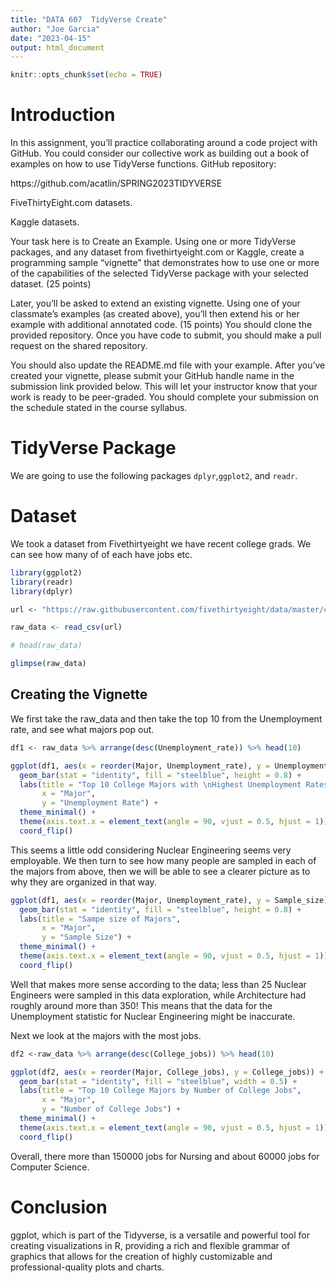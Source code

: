 ```yaml
---
title: "DATA 607  TidyVerse Create"
author: "Joe Garcia"
date: "2023-04-15"
output: html_document
---
```


```r
knitr::opts_chunk$set(echo = TRUE)
```

# Introduction


In this assignment, you’ll practice collaborating around a code project with GitHub.  You could consider our collective work as building out a book of examples on how to use TidyVerse functions.
GitHub repository:  

https://github.com/acatlin/SPRING2023TIDYVERSE

FiveThirtyEight.com datasets.

Kaggle datasets. 

Your task here is to Create an Example.  Using one or more TidyVerse packages, and any dataset from fivethirtyeight.com or Kaggle, create a programming sample “vignette” that demonstrates how to use one or more of the capabilities of the selected TidyVerse package with your selected dataset. (25 points)

Later, you'll be asked to extend an existing vignette.  Using one of your classmate’s examples (as created above), you'll then extend his or her example with additional annotated code. (15 points)
You should clone the provided repository.  Once you have code to submit, you should make a pull request on the shared repository.  

You should also update the README.md file with your example.
After you’ve created your vignette, please submit your GitHub handle name in the submission link provided below. This will let your instructor know that your work is ready to be peer-graded.
You should complete your submission on the schedule stated in the course syllabus.

# TidyVerse Package

We are going to use the following packages `dplyr`,`ggplot2`, and `readr`.

# Dataset

We took a dataset from Fivethirtyeight we have recent college grads. We can see how many of of each have jobs etc.

```r
library(ggplot2)
library(readr)
library(dplyr)

url <- "https://raw.githubusercontent.com/fivethirtyeight/data/master/college-majors/recent-grads.csv"

raw_data <- read_csv(url)

# head(raw_data)

glimpse(raw_data)

```



## Creating the Vignette

We first take the raw_data and then take the top 10 from the Unemployment rate, and see what majors pop out.

```r

df1 <- raw_data %>% arrange(desc(Unemployment_rate)) %>% head(10)

ggplot(df1, aes(x = reorder(Major, Unemployment_rate), y = Unemployment_rate)) +
  geom_bar(stat = "identity", fill = "steelblue", height = 0.8) +
  labs(title = "Top 10 College Majors with \nHighest Unemployment Rates",
       x = "Major",
       y = "Unemployment Rate") +
  theme_minimal() +
  theme(axis.text.x = element_text(angle = 90, vjust = 0.5, hjust = 1)) +
  coord_flip()

```

This seems a little odd considering Nuclear Engineering seems very employable. We then turn to see how many people are sampled in each of the majors from above, then we will be able to see a clearer picture as to why they are organized in that way.

```r
ggplot(df1, aes(x = reorder(Major, Unemployment_rate), y = Sample_size)) +
  geom_bar(stat = "identity", fill = "steelblue", height = 0.8) +
  labs(title = "Sampe size of Majors",
       x = "Major",
       y = "Sample Size") +
  theme_minimal() +
  theme(axis.text.x = element_text(angle = 90, vjust = 0.5, hjust = 1)) +
  coord_flip()

```

Well that makes more sense according to the data; less than 25 Nuclear Engineers were sampled in this data exploration, while Architecture had roughly around more than 350! This means that the data for the Unemployment statistic for Nuclear Engineering might be inaccurate. 

Next we look at the majors with the most jobs.

```r

df2 <-raw_data %>% arrange(desc(College_jobs)) %>% head(10)

ggplot(df2, aes(x = reorder(Major, College_jobs), y = College_jobs)) +
  geom_bar(stat = "identity", fill = "steelblue", width = 0.5) +  
  labs(title = "Top 10 College Majors by Number of College Jobs",
       x = "Major",
       y = "Number of College Jobs") +
  theme_minimal() +
  theme(axis.text.x = element_text(angle = 90, vjust = 0.5, hjust = 1)) +
  coord_flip() 

```

Overall, there more than 150000 jobs for Nursing and about 60000  jobs for Computer Science.

# Conclusion

ggplot, which is part of the Tidyverse, is a versatile and powerful tool for creating visualizations in R, providing a rich and flexible grammar of graphics that allows for the creation of highly customizable and professional-quality plots and charts.



